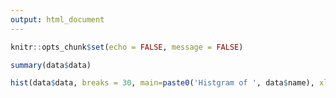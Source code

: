 ```yaml
---
output: html_document
---
```


```r
knitr::opts_chunk$set(echo = FALSE, message = FALSE)
```


```r
summary(data$data)
```

```r
hist(data$data, breaks = 30, main=paste0('Histgram of ', data$name), xlab='')
```

